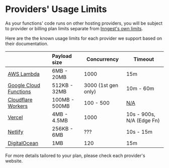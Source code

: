 # Providers' Usage Limits

As your functions' code runs on other hosting providers, you will be subject to provider or billing plan
limits separate from [Inngest's own limits](/docs/usage-limits/inngest).

Here are the the known usage limits for each provider we support based on their documentation.

|                                         | Payload size  | Concurrency         | Timeout                    |
|-----------------------------------------|:--------------|---------------------|----------------------------|
| [AWS Lambda][aws-quota]                 | 6MB - 20MB    | 1000                | 15m                        |
| [Google Cloud Functions][gcp-quota]     | 512KB - 32MB  | 3000 (1st gen only) | 10m - 60m                  |
| [Cloudflare Workers][cf-workers-limits] | 100MB - 500MB | 100 - 500           | [N/A][cf-workers-duration] |
| [Vercel][vercel-limits]                 | 4MB - 4.5MB   | 1000                | 10s - 900s, N/A (Edge Fn)  |
| [Netlify][netlify-limits]               | 256KB - 6MB   | ???                 | 10s - 15m                  |
| [DigitalOcean][digitalocean-limits]     | 1MB           | 120                 | 15m                        |

For more details tailored to your plan, please check each provider's website.


[aws-quota]: https://docs.aws.amazon.com/lambda/latest/dg/gettingstarted-limits.html
[gcp-quota]: https://cloud.google.com/functions/quotas
[cf-workers-limits]: https://developers.cloudflare.com/workers/platform/limits/
[cf-workers-duration]: https://developers.cloudflare.com/workers/platform/limits/#worker-limits
[vercel-limits]: https://vercel.com/docs/concepts/limits/overview
[netlify-limits]: https://docs.netlify.com/functions/overview/#default-deployment-options
[digitalocean-limits]: https://docs.digitalocean.com/products/functions/details/limits/
